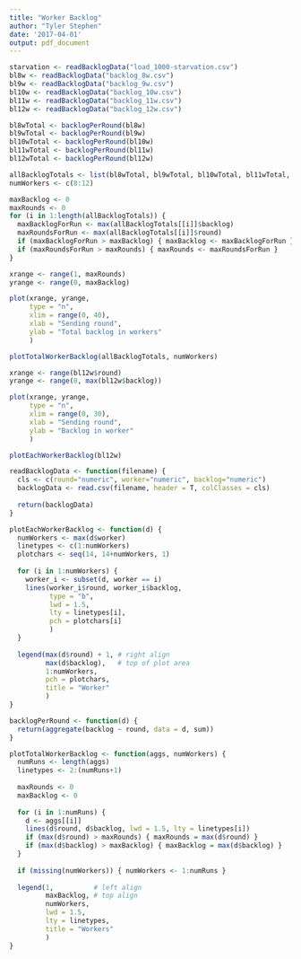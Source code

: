 ```yaml
---
title: "Worker Backlog"
author: "Tyler Stephen"
date: '2017-04-01'
output: pdf_document
---
```


```r
starvation <- readBacklogData("load_1000-starvation.csv")
bl8w <- readBacklogData("backlog_8w.csv")
bl9w <- readBacklogData("backlog_9w.csv")
bl10w <- readBacklogData("backlog_10w.csv")
bl11w <- readBacklogData("backlog_11w.csv")
bl12w <- readBacklogData("backlog_12w.csv")
```

```r
bl8wTotal <- backlogPerRound(bl8w)
bl9wTotal <- backlogPerRound(bl9w)
bl10wTotal <- backlogPerRound(bl10w)
bl11wTotal <- backlogPerRound(bl11w)
bl12wTotal <- backlogPerRound(bl12w)

allBacklogTotals <- list(bl8wTotal, bl9wTotal, bl10wTotal, bl11wTotal, bl12wTotal)
numWorkers <- c(8:12)

maxBacklog <- 0
maxRounds <- 0
for (i in 1:length(allBacklogTotals)) {
  maxBacklogForRun <- max(allBacklogTotals[[i]]$backlog)
  maxRoundsForRun <- max(allBacklogTotals[[i]]$round)
  if (maxBacklogForRun > maxBacklog) { maxBacklog <- maxBacklogForRun }
  if (maxRoundsForRun > maxRounds) { maxRounds <- maxRoundsForRun }
}

xrange <- range(1, maxRounds)
yrange <- range(0, maxBacklog)

plot(xrange, yrange,
     type = "n",
     xlim = range(0, 40),
     xlab = "Sending round",
     ylab = "Total backlog in workers"
     )

plotTotalWorkerBacklog(allBacklogTotals, numWorkers)
```

```r
xrange <- range(bl12w$round)
yrange <- range(0, max(bl12w$backlog))

plot(xrange, yrange,
     type = "n",
     xlim = range(0, 30),
     xlab = "Sending round",
     ylab = "Backlog in worker"
     )

plotEachWorkerBacklog(bl12w)
```

```r
readBacklogData <- function(filename) {
  cls <- c(round="numeric", worker="numeric", backlog="numeric")
  backlogData <- read.csv(filename, header = T, colClasses = cls)
  
  return(backlogData)
}
```

```r
plotEachWorkerBacklog <- function(d) {
  numWorkers <- max(d$worker)
  linetypes <- c(1:numWorkers)
  plotchars <- seq(14, 14+numWorkers, 1)
  
  for (i in 1:numWorkers) {
    worker_i <- subset(d, worker == i)
    lines(worker_i$round, worker_i$backlog,
          type = "b",
          lwd = 1.5,
          lty = linetypes[i],
          pch = plotchars[i]
          )
  }
  
  legend(max(d$round) + 1, # right align
         max(d$backlog),   # top of plot area 
         1:numWorkers,
         pch = plotchars,
         title = "Worker"
         )
}

backlogPerRound <- function(d) {
  return(aggregate(backlog ~ round, data = d, sum))
}

plotTotalWorkerBacklog <- function(aggs, numWorkers) {
  numRuns <- length(aggs)
  linetypes <- 2:(numRuns+1)
  
  maxRounds <- 0
  maxBacklog <- 0
  
  for (i in 1:numRuns) {
    d <- aggs[[i]]
    lines(d$round, d$backlog, lwd = 1.5, lty = linetypes[i])
    if (max(d$round) > maxRounds) { maxRounds = max(d$round) }
    if (max(d$backlog) > maxBacklog) { maxBacklog = max(d$backlog) }
  }
  
  if (missing(numWorkers)) { numWorkers <- 1:numRuns }
  
  legend(1,          # left align
         maxBacklog, # top align
         numWorkers,
         lwd = 1.5,
         lty = linetypes,
         title = "Workers"
         )
}
```